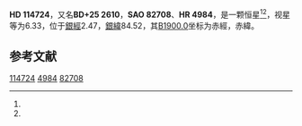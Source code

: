 {{Starbox begin
| name = HD 114724
}}
{{Starbox observe
| epoch = [[J2000.0|J2000.0]]
| constell = {{星座名待查}}<ref name=SIMBAD>{{cite web
 | url=http://simbad.u-strasbg.fr/simbad/sim-id?Ident=HR+4984
 | title =Pulsating variable Star
 | publisher=Centre de Données astronomiques de Strasbourg
 | work=SIMBAD
 | accessdate=2012-07-13}}</ref><ref name=DATA>{{cite web
 | url=http://vizier.u-strasbg.fr/viz-bin/VizieR-5?-out.add=.&-source=5050&-corr=PK=HR&-out.max=9999&HR=4984
 | title=VizieR Detailed Page
 | accessdate=2012-07-13
 | archive-date=2016-03-05
 | archive-url=https://web.archive.org/web/20160305044555/http://vizier.u-strasbg.fr/viz-bin/VizieR-5?-out.add=.&-source=5050&-corr=PK=HR&-out.max=9999&HR=4984
 | dead-url=no
 }}</ref>
| 星官 = 
| ra = {{RA|13|12|8.4}}<ref name=SIMBAD /><ref name=DATA />
| dec = {{DEC|+24|15|29}}<ref name=SIMBAD /><ref name=DATA />
| appmag_v = 6.33<ref name=SIMBAD /><ref name=DATA />
}}
{{Starbox character
| class = K1III<ref name=SIMBAD /><ref name=DATA />
| b-v = 0.98<ref name=SIMBAD /><ref name=DATA />
| u-b = <ref name=SIMBAD /><ref name=DATA />
| r-i = <ref name=SIMBAD /><ref name=DATA />
| variable = 
}}
{{Starbox astrometry
| radial_v = 
| prop_mo_ra = -24
| parallax = 
| p_error = 
}}
{{Starbox catalog
| names =BD+25 2610，[[SAO星表|SAO]] 82708，[[HD星表|HD]] 114724，[[HR星表|HR]] 4984}}
{{Starbox reference |Simbad=HR+4984}}
{{Starbox end}}

'''HD 114724'''，又名'''BD+25 2610'''，'''SAO 82708'''、'''HR 4984'''，是一颗恒星<ref name=SIMBAD /><ref name=DATA />，视星等为6.33，位于[[銀道座標系|銀經]]2.47，[[銀道座標系|銀緯]]84.52，其[[B1900.0|B1900.0]]坐标为赤經{{RA|13|7|19.4}}，赤緯{{DEC|+24|84.52|25}}。

== 参考文献 ==
{{reflist}}

{{star-stub}}

[[Category:HD和HDE天體|114724]]
[[Category:HR天體|4984]]
[[Category:SAO天體|82708]]